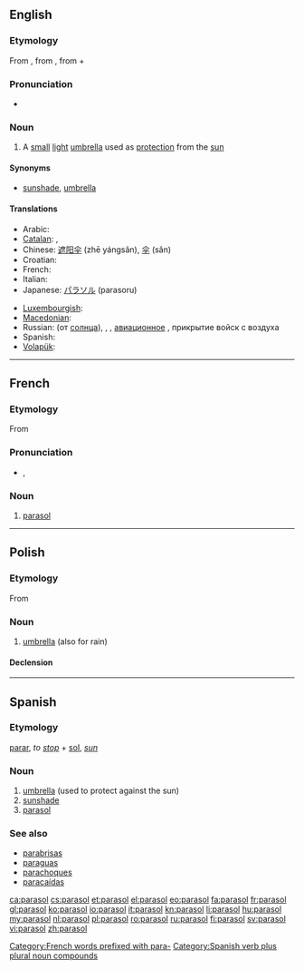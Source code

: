 {{also|Parasol}}
==English==

===Etymology===
From {{etyl|fr}} {{term|parasol|lang=fr}}, from {{etyl|it}} {{term|parasole|lang=it}}, from {{term|para-#Etymology 2|para-|to shield}} + {{term|sole||sun|lang=it}}

===Pronunciation===
* {{audio|En-us-parasol.ogg|Audio (US)}}

===Noun===
{{en-noun}}

# A [[small]] [[light]] [[umbrella]] used as [[protection]] from the [[sun]]

====Synonyms====
* {{sense|small light umbrella}} [[sunshade]], [[umbrella]]

====Translations====
{{trans-top| A small light umbrella used as protection from the sun}}
* Arabic: {{t|ar|شمسية}}
* [[Catalan]]: {{t|ca|para-sol|m}}, {{t|ca|ombrel·la|f}}
* Chinese: [[遮阳伞]] (zhē yángsǎn), [[伞]] (sǎn)
* Croatian: {{t-|hr|suncobran|m|alt=sȕncobrān}}
* French: {{t+|fr|ombrelle|f}}
* Italian: {{t+|it|parasole|m}}
* Japanese: [[パラソル]] (parasoru)
{{trans-mid}}
* [[Luxembourgish]]: {{t|lb|Sonneprabbeli|m}}
* [[Macedonian]]: {{t|mk|сонцобран|m|tr=sóncobran}}
* Russian: {{t+|ru|зонтик|m}} (от [[солнца]]), <!--(obsolete)-->{{t|ru|тент|m}}, <!--(''[[aviation]]'')-->{{t|ru|парасоль}}, <!--(military)-->[[авиационное]] {{t|ru|прикрытие|n}}, прикрытие войск с воздуха
* Spanish: {{t-|es|parasol}}
* [[Volapük]]: {{t|vo|solajelöm}}
{{trans-bottom}}

----

==French==

===Etymology===
From {{etyl|it|fr}} {{term|parasole|lang=it}}

[[Category:French words prefixed with para-]]

===Pronunciation===
* {{IPA|/pa.ʁa.sɔl/|lang=fr}}, {{X-SAMPA||lang=fr}}

===Noun===
{{fr-noun|m}}

# [[#Noun|parasol]]

----

==Polish==

===Etymology===
From {{etyl|it|pl}} {{term|parasole|lang=it}}

===Noun===
{{infl|pl|noun|g=m}}

# [[umbrella]] (also for rain)

====Declension====
{{pl-decl-noun
|parasol|parasole
|parasola|parasoli
|parasolowi|parasolom
|parasol|parasole
|parasolem|parasolami
|parasolu|parasolach
|parasolu|parasole
}}

----

==Spanish==

===Etymology===
[[parar]], ''to [[stop]]'' + [[sol]], ''[[sun]]''

===Noun===
{{es-noun|m|pl=parasoles}}

# [[umbrella]] (used to protect against the sun)
# [[sunshade]]
# [[#English|parasol]]

===See also===
* [[parabrisas]]
* [[paraguas]]
* [[parachoques]]
* [[paracaídas]]

<!-- this one is verb + singular noun -->

[[Category:Spanish verb plus plural noun compounds]]

[[ca:parasol]]
[[cs:parasol]]
[[et:parasol]]
[[el:parasol]]
[[eo:parasol]]
[[fa:parasol]]
[[fr:parasol]]
[[gl:parasol]]
[[ko:parasol]]
[[io:parasol]]
[[it:parasol]]
[[kn:parasol]]
[[li:parasol]]
[[hu:parasol]]
[[my:parasol]]
[[nl:parasol]]
[[pl:parasol]]
[[ro:parasol]]
[[ru:parasol]]
[[fi:parasol]]
[[sv:parasol]]
[[vi:parasol]]
[[zh:parasol]]